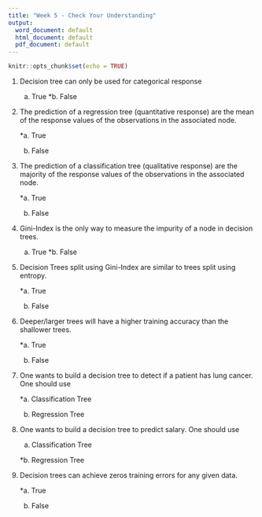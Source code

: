 ```yaml
---
title: "Week 5 - Check Your Understanding"
output:
  word_document: default
  html_document: default
  pdf_document: default
---
```


```r
knitr::opts_chunk$set(echo = TRUE)
```

1. Decision tree can only be used for categorical response
    
    a. True
    *b. False
    
2.  The prediction of a regression tree (quantitative response) are the mean of the response values of the observations in the associated node. 
    
    *a. True
    b. False

3. The prediction of a classification tree (qualitative response) are the majority of the response values of the observations in the associated node.
    
    *a. True
    b. False

4. Gini-Index is the only way to measure the impurity of a node in decision trees. 
    
    a. True
    *b. False

5. Decision Trees split using Gini-Index are similar to trees split using entropy. 
    
    *a. True
    b. False

6. Deeper/larger trees will have a higher training accuracy than the shallower trees.  

    *a. True
    b. False
    

7. One wants to build a decision tree to detect if a patient has lung cancer.  One should use

    *a. Classification Tree
    
    b. Regression Tree
        

8. One wants to build a decision tree to predict salary.  One should use

    a. Classification Tree
    
    *b. Regression Tree

9. Decision trees can achieve zeros training errors for any given data. 

    *a. True
    b. False
    


    